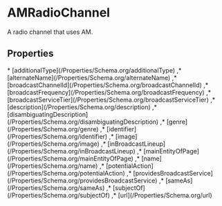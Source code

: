 
# AMRadioChannel

A radio channel that uses AM.

## Properties

<Grid>
* [additionalType](/Properties/Schema.org/additionalType)
,* [alternateName](/Properties/Schema.org/alternateName)
,* [broadcastChannelId](/Properties/Schema.org/broadcastChannelId)
,* [broadcastFrequency](/Properties/Schema.org/broadcastFrequency)
,* [broadcastServiceTier](/Properties/Schema.org/broadcastServiceTier)
,* [description](/Properties/Schema.org/description)
,* [disambiguatingDescription](/Properties/Schema.org/disambiguatingDescription)
,* [genre](/Properties/Schema.org/genre)
,* [identifier](/Properties/Schema.org/identifier)
,* [image](/Properties/Schema.org/image)
,* [inBroadcastLineup](/Properties/Schema.org/inBroadcastLineup)
,* [mainEntityOfPage](/Properties/Schema.org/mainEntityOfPage)
,* [name](/Properties/Schema.org/name)
,* [potentialAction](/Properties/Schema.org/potentialAction)
,* [providesBroadcastService](/Properties/Schema.org/providesBroadcastService)
,* [sameAs](/Properties/Schema.org/sameAs)
,* [subjectOf](/Properties/Schema.org/subjectOf)
,* [url](/Properties/Schema.org/url)

</Grid>

